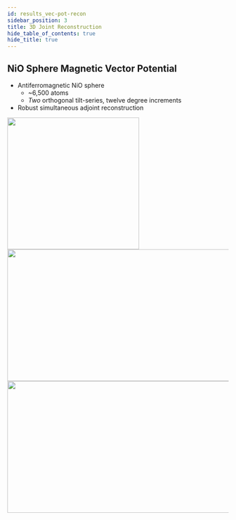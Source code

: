 ```yaml
---
id: results_vec-pot-recon
sidebar_position: 3
title: 3D Joint Reconstruction
hide_table_of_contents: true
hide_title: true
---
```




## NiO Sphere Magnetic Vector Potential

- Antiferromagnetic NiO sphere
  - ~6,500 atoms
  - _Two_ orthogonal tilt-series, twelve degree increments
- Robust simultaneous adjoint reconstruction

<Tabs>
  <TabItem value="electrostatic-animation" label="Electrostatic Potential" default>
    <img src={OnePanelAnimation} width="300px" height="300px"/>
  </TabItem>
  <TabItem value="magnetic-animation" label="Az Magnetic Potential" default>
    <img src={TwoPanelsAnimation} width="600px" height="300px"/>
  </TabItem>
  <TabItem value="both-animation" label="Combined View" default>
    <img src={ThreePanelsAnimation} width="900px" height="300px"/>
  </TabItem>
  <TabItem value="magnetic-potential-slices" label="Interactive Slices Explorer" default>
    <MagneticVectorPotentialReconstructionWidget />
  </TabItem>
</Tabs>




